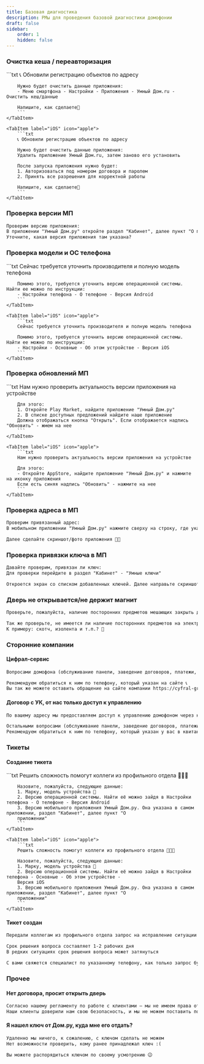 ```yaml
---
title: Базовая диагностика
description: РМы для проведения базовой диагностики домофонии
draft: false
sidebar:
    order: 1
    hidden: false
---
```



### Очистка кеша / переавторизация

<Tabs>
    <TabItem label="Android" icon="linux">
        ```txt
        📞 Обновили регистрацию объектов по адресу

        Нужно будет очистить данные приложения:
        - Меню смартфона - Настройки - Приложения - Умный Дом.ru - Очистить кеш/данные

        Напишите, как сделаете🙏
        ```
    </TabItem>

    <TabItem label="iOS" icon="apple">
        ```txt
        📞 Обновили регистрацию объектов по адресу

        Нужно будет очистить данные приложения:
        Удалить приложение Умный Дом.ru, затем заново его установить

        После запуска приложения нужно будет:
        1. Авторизоваться под номером договора и паролем
        2. Принять все разрешения для корректной работы

        Напишите, как сделаете🙏
        ```
    </TabItem>
</Tabs>

### Проверка версии МП

```txt
Проверим версию приложения:
В приложении "Умный Дом.ру" откройте раздел "Кабинет", далее пункт "О приложении"
Уточните, какая версия приложения там указана?
```

### Проверка модели и ОС телефона

<Tabs>
    <TabItem label="Android" icon="linux">
        ```txt
        Сейчас требуется уточнить производителя и полную модель телефона

        Помимо этого, требуется уточнить версию операционной системы. Найти ее можно по инструкции:
        - Настройки телефона - О телефоне - Версия Android
        ```
    </TabItem>

    <TabItem label="iOS" icon="apple">
        ```txt
        Сейчас требуется уточнить производителя и полную модель телефона

        Помимо этого, требуется уточнить версию операционной системы. Найти ее можно по инструкции:
        - Настройки - Основные - Об этом устройстве - Версия iOS
        ```
    </TabItem>
</Tabs>

### Проверка обновлений МП
<Tabs>
    <TabItem label="Android" icon="linux">
        ```txt
        Нам нужно проверить актуальность версии приложения на устройстве

        Для этого:
        1. Откройте Play Market, найдите приложение "Умный Дом.ру"
        2. В списке доступных предложений найдите наше приложение
        Должна отображаться кнопка "Открыть". Если отображается надпись "Обновить" - жмем на нее
        ```
    </TabItem>

    <TabItem label="iOS" icon="apple">
        ```txt
        Нам нужно проверить актуальность версии приложения на устройстве

        Для этого:
        - Откройте AppStore, найдите приложение "Умный Дом.ру" и нажмите на иконку приложения
        Если есть синяя надпись "Обновить" - нажмите на нее
        ```
    </TabItem>
</Tabs>

### Проверка адреса в МП
```txt
Проверим привязанный адрес:
В мобильном приложении "Умный Дом.ру" нажмите сверху на строку, где указан адрес

Далее сделайте скриншот/фото приложения 🙏🏻
```

### Проверка привязки ключа в МП
```txt
Давайте проверим, привязан ли ключ:
Для проверки перейдите в раздел "Кабинет" - "Умные ключи"

Откроется экран со списком добавленных ключей. Далее направьте скриншот/фото в чат 🙏🏻
```

### Дверь не открывается/не держит магнит
```txt
Проверьте, пожалуйста, наличие посторонних предметов мешающих закрыть дверь: снег, наледь, камень, палка и т.д 🚪

Так же проверьте, не имеется ли наличие посторонних предметов на электромагнитном замке?
К примеру: скотч, изолента и т.п.? 🤔
```

### Сторонние компании

#### Цифрал-сервис

```txt
Вопросами домофона (обслуживание панели, заведение договоров, платежи, ключи и т.д.) занимается наш партнер в рамках проекта умной домофонии, компания "Цифрал-Сервис"

Рекомендуем обратиться к ним по телефону, который указан на сайте 📞
Вы так же можете оставить обращение на сайте компании https://cyfral-group.ru/ в разделе "Контакты" 😉
```

#### Договор с УК, от нас только доступ к управлению

```txt "[НАЗВАНИЕ ПАРТНЕРА]"
По вашему адресу мы предоставляем доступ к управлению домофоном через наше приложение Умный Дом.ru 📱

Остальными вопросами (обслуживание панели, заведение договоров, платежи, ключи и т.д.) занимается наш партнер в рамках проекта умной домофонии - [НАЗВАНИЕ ПАРТНЕРА]
Рекомендуем обратиться к ним по телефону, который указан у вас в квитанциях, что вы получаете по вашему адресу в почтовый ящик 😉
```


### Тикеты

#### Создание тикета

<Tabs>
    <TabItem label="Android" icon="linux">
        ```txt
        Решить сложность помогут коллеги из профильного отдела 👨🏻‍💻

        Назовите, пожалуйста, следующие данные:
        1. Марку, модель устройства 📱
        2. Версию операционной системы. Найти её можно зайдя в Настройки телефона - О телефоне - Версия Android
        3. Версию мобильного приложения Умный Дом.ру. Она указана в самом приложении, раздел "Кабинет", далее пункт "О
        приложении"
        ```
    </TabItem>

    <TabItem label="iOS" icon="apple">
        ```txt
        Решить сложность помогут коллеги из профильного отдела 👨🏻‍💻

        Назовите, пожалуйста, следующие данные:
        1. Марку, модель устройства 📱
        2. Версию операционной системы. Найти её можно зайдя в Настройки телефона - Основные - Об этом устройстве -
        Версия iOS
        3. Версию мобильного приложения Умный Дом.ру. Она указана в самом приложении, раздел "Кабинет", далее пункт "О
        приложении"
        ```
    </TabItem>
</Tabs>

#### Тикет создан

```txt
Передали коллегам из профильного отдела запрос на исправление ситуации 🔧

Срок решения вопроса составляет 1-2 рабочих дня
В редких ситуациях срок решения вопроса может затянуться

С вами свяжется специалист по указанному телефону, как только запрос будет обработан
```

### Прочее
#### Нет договора, просит открыть дверь
```txt
Согласно нашему регламенту по работе с клиентами — мы не имеем права открывать доступ в подъезд, если клиент не имеет заключённого личного договора
Наши клиенты доверили нам свою безопасность, и мы не можем поставить под сомнение их доверие 😔🙏🏻
```

#### Я нашел ключ от Дом.ру, куда мне его отдать?
```txt
Удаленно мы ничего, к сожалению, с ключом сделать не можем
Нет возможности проверить, кому ранее принадлежал ключ :(

Вы можете распорядиться ключом по своему усмотрению 😉
```